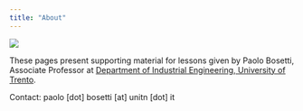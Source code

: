 ```yaml
---
title: "About"
---
```


:::column-margin
![](images/PBBW.jpg)
:::

These pages present supporting material for lessons given by Paolo Bosetti, Associate Professor at [Department of Industrial Engineering, University of Trento](https://dii.unitn.it).

Contact: paolo [dot] bosetti [at] unitn [dot] it
